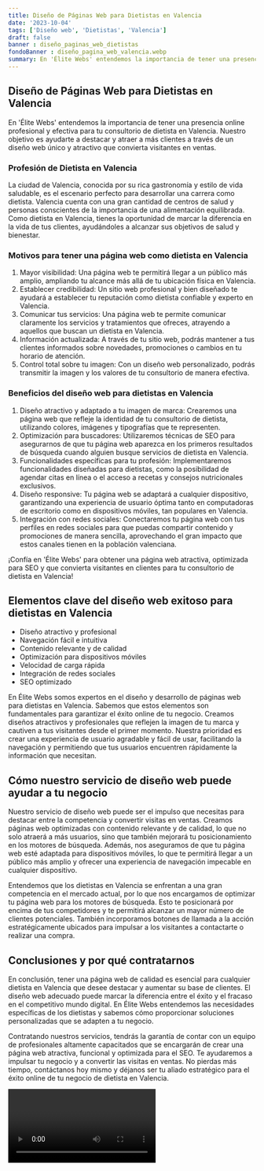 ```yaml
---
title: Diseño de Páginas Web para Dietistas en Valencia
date: '2023-10-04'
tags: ['Diseño web', 'Dietistas', 'Valencia']
draft: false
banner : diseño_paginas_web_dietistas
fondoBanner : diseño_pagina_web_valencia.webp
summary: En 'Élite Webs' entendemos la importancia de tener una presencia online profesional y efectiva para tu consultorio de dietista en Valencia. Nuestro objetivo es ayudarte a destacar y atraer a más clientes a través de un diseño web único y atractivo que convierta visitantes en ventas.
---
```


## Diseño de Páginas Web para Dietistas en Valencia

En 'Élite Webs' entendemos la importancia de tener una presencia online profesional y efectiva para tu consultorio de dietista en Valencia. Nuestro objetivo es ayudarte a destacar y atraer a más clientes a través de un diseño web único y atractivo que convierta visitantes en ventas.

### Profesión de Dietista en Valencia

La ciudad de Valencia, conocida por su rica gastronomía y estilo de vida saludable, es el escenario perfecto para desarrollar una carrera como dietista. Valencia cuenta con una gran cantidad de centros de salud y personas conscientes de la importancia de una alimentación equilibrada. Como dietista en Valencia, tienes la oportunidad de marcar la diferencia en la vida de tus clientes, ayudándoles a alcanzar sus objetivos de salud y bienestar.

### Motivos para tener una página web como dietista en Valencia

1. Mayor visibilidad: Una página web te permitirá llegar a un público más amplio, ampliando tu alcance más allá de tu ubicación física en Valencia.
2. Establecer credibilidad: Un sitio web profesional y bien diseñado te ayudará a establecer tu reputación como dietista confiable y experto en Valencia.
3. Comunicar tus servicios: Una página web te permite comunicar claramente los servicios y tratamientos que ofreces, atrayendo a aquellos que buscan un dietista en Valencia.
4. Información actualizada: A través de tu sitio web, podrás mantener a tus clientes informados sobre novedades, promociones o cambios en tu horario de atención.
5. Control total sobre tu imagen: Con un diseño web personalizado, podrás transmitir la imagen y los valores de tu consultorio de manera efectiva.

### Beneficios del diseño web para dietistas en Valencia

1. Diseño atractivo y adaptado a tu imagen de marca: Crearemos una página web que refleje la identidad de tu consultorio de dietista, utilizando colores, imágenes y tipografías que te representen.
2. Optimización para buscadores: Utilizaremos técnicas de SEO para asegurarnos de que tu página web aparezca en los primeros resultados de búsqueda cuando alguien busque servicios de dietista en Valencia.
3. Funcionalidades específicas para tu profesión: Implementaremos funcionalidades diseñadas para dietistas, como la posibilidad de agendar citas en línea o el acceso a recetas y consejos nutricionales exclusivos.
4. Diseño responsive: Tu página web se adaptará a cualquier dispositivo, garantizando una experiencia de usuario óptima tanto en computadoras de escritorio como en dispositivos móviles, tan populares en Valencia.
5. Integración con redes sociales: Conectaremos tu página web con tus perfiles en redes sociales para que puedas compartir contenido y promociones de manera sencilla, aprovechando el gran impacto que estos canales tienen en la población valenciana.

¡Confía en 'Élite Webs' para obtener una página web atractiva, optimizada para SEO y que convierta visitantes en clientes para tu consultorio de dietista en Valencia!

<GifSeo />

<Cta />

## Elementos clave del diseño web exitoso para dietistas en Valencia

- Diseño atractivo y profesional
- Navegación fácil e intuitiva
- Contenido relevante y de calidad
- Optimización para dispositivos móviles
- Velocidad de carga rápida
- Integración de redes sociales
- SEO optimizado

En Élite Webs somos expertos en el diseño y desarrollo de páginas web para dietistas en Valencia. Sabemos que estos elementos son fundamentales para garantizar el éxito online de tu negocio. Creamos diseños atractivos y profesionales que reflejen la imagen de tu marca y cautiven a tus visitantes desde el primer momento. Nuestra prioridad es crear una experiencia de usuario agradable y fácil de usar, facilitando la navegación y permitiendo que tus usuarios encuentren rápidamente la información que necesitan.

## Cómo nuestro servicio de diseño web puede ayudar a tu negocio

Nuestro servicio de diseño web puede ser el impulso que necesitas para destacar entre la competencia y convertir visitas en ventas. Creamos páginas web optimizadas con contenido relevante y de calidad, lo que no solo atraerá a más usuarios, sino que también mejorará tu posicionamiento en los motores de búsqueda. Además, nos aseguramos de que tu página web esté adaptada para dispositivos móviles, lo que te permitirá llegar a un público más amplio y ofrecer una experiencia de navegación impecable en cualquier dispositivo.

Entendemos que los dietistas en Valencia se enfrentan a una gran competencia en el mercado actual, por lo que nos encargamos de optimizar tu página web para los motores de búsqueda. Esto te posicionará por encima de tus competidores y te permitirá alcanzar un mayor número de clientes potenciales. También incorporamos botones de llamada a la acción estratégicamente ubicados para impulsar a los visitantes a contactarte o realizar una compra.

## Conclusiones y por qué contratarnos

En conclusión, tener una página web de calidad es esencial para cualquier dietista en Valencia que desee destacar y aumentar su base de clientes. El diseño web adecuado puede marcar la diferencia entre el éxito y el fracaso en el competitivo mundo digital. En Élite Webs entendemos las necesidades específicas de los dietistas y sabemos cómo proporcionar soluciones personalizadas que se adapten a tu negocio.

Contratando nuestros servicios, tendrás la garantía de contar con un equipo de profesionales altamente capacitados que se encargarán de crear una página web atractiva, funcional y optimizada para el SEO. Te ayudaremos a impulsar tu negocio y a convertir las visitas en ventas. No pierdas más tiempo, contáctanos hoy mismo y déjanos ser tu aliado estratégico para el éxito online de tu negocio de dietista en Valencia.

<Video />

<CtaBot job='Dietistas' city='Valencia'/>

<Gmaps query='Valencia+españa+maps' />
